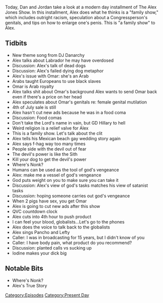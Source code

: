{{DEFAULTSORT:
    #_EPISODE_0323:July 19, 2019
}}{{Episode
    | title           = July 19, 2019
    | caption         = [https://knowledgefight.libsyn.com/knowledge-fight-july-19-2019 Listen to this episode on Libsyn]
    | episodeNumber   = 323
    | length          = 01:13:53
    | airDate         = July 22, 2019
    | coverageDate    = July 19, 2019
    | episodeType     = [[:Category:Present Day|Present Day]]
    | appearance      = [[DJ Danarchy]], [[Ilhan Omar]]
    | oocDrop         = Alex mouth guitar
    | previousEpisode = [[322: July 16-17, 2019]]
    | nextEpisode     = [[324: Bilderberg Speeches]]
}}

{{Stub}}

Today, Dan and Jordan take a look at a modern day installment of The Alex Jones Show. In this installment, Alex does what he thinks is a "family show," which includes outright racism, speculation about a Congressperson's genitals, and tips on how to enlarge one's penis. This is "a family show" to Alex.

==Tidbits==

*New theme song from DJ Danarchy
*Alex talks about Labrador he may have overdosed
*Discussion: Alex's talk of dead dogs
*Discussion: Alex's failed dying dog metaphor
*Alex's issue with Omar: she's an Arab
*Arabs taught Europeans to use black slaves
*Omar is Arab royalty
*Alex talks shit about Omar's background Alex wants to send Omar back even if there's a price on her head
*Alex speculates about Omar's genitals re: female genital mutilation
*4th of July sale is still
*Alex hasn't cut new ads because he was in a food coma
*Discussion: Food comas
*Don't take the Lord's name in vain, but GD Hillary to hell
*Weird religion is a relief valve for Alex
*This is a family show. Let's talk about the clit
*Alex tells his Mexican beach gay wedding story again
*Alex says f-hag way too many times
*People side with the devil out of fear
*The devil's power is like the Sith
*Kill your dog to get the devil's power
*Where's Nonk?
*Humans can be used as the tool of god's vengeance
*Alex: make me a vessel of god's vengeance
*God puts weight on you to make sure you can take it
*Discussion: Alex's view of god's tasks matches his view of satanist tasks
*Discussion: hoping someone carries out god's vengeance
*When 2 pigs have sex, you get Omar
*Alex is going to cut new ads after this show
*QVC countdown clock
*Alex cuts into 4th hour to push product
*I can feel your blood, globalists...Let's go to the phones
*Alex does the voice to talk back to the globalists
*Alex sings Pancho and Lefty
*Caller: I was in broadcasting for 15 years, but I didn't know of you
*Caller: I have body pain, what product do you recommend?
*Discussion: planted calls vs sucking up
*Iodine makes your dick big

==Notable Bits==

*Where's Nonk?
*Alex's True Story

[[Category:Episodes]]
[[Category:Present Day]]
